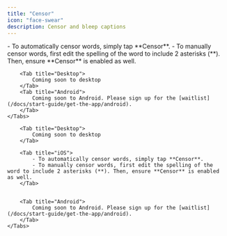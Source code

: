 ```yaml
---
title: "Censor"
icon: "face-swear"
description: Censor and bleep captions
---
```


<div id="ios-tab">
    <Tabs>
        <Tab title="iOS">
            - To automatically censor words, simply tap **Censor**.
            - To manually censor words, first edit the spelling of the word to include 2 asterisks (**). Then, ensure **Censor** is enabled as well.
        </Tab>

        <Tab title="Desktop">
            Coming soon to desktop
        </Tab>
        <Tab title="Android">
            Coming soon to Android. Please sign up for the [waitlist](/docs/start-guide/get-the-app/android).
        </Tab>
    </Tabs>
</div>

<div id="desktop-tab">
    <Tabs>
        
        <Tab title="Desktop">
            Coming soon to desktop
        </Tab>

        <Tab title="iOS">
            - To automatically censor words, simply tap **Censor**.
            - To manually censor words, first edit the spelling of the word to include 2 asterisks (**). Then, ensure **Censor** is enabled as well.
        </Tab>


        <Tab title="Android">
            Coming soon to Android. Please sign up for the [waitlist](/docs/start-guide/get-the-app/android).
        </Tab>
    </Tabs>
</div>